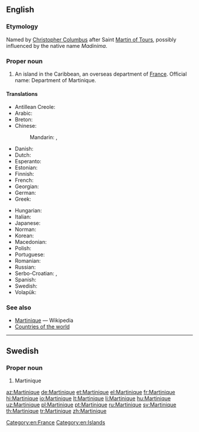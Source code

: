 ==English==
{{wikipedia}}

===Etymology===
Named by [[w:Christopher Columbus|Christopher Columbus]] after Saint [[w:Martin of Tours|Martin of Tours]], possibly influenced by the native name ''Madinima''.

===Proper noun===
{{en-proper noun}}

# An island in the Caribbean, an overseas department of [[France]]. Official name: Department of Martinique.

====Translations====
{{trans-top|Department of Martinique}}
* Antillean Creole: {{t|gcf|Matinik}}
* Arabic: {{t|ar|مَارْتِينِيك|m|tr=martinik}}
* Breton: {{t|br|Martinik}}
* Chinese:
*: Mandarin: {{t+|cmn|馬提尼克|sc=Hani}}, {{t|cmn|马提尼克|tr=Mǎtíníkè|sc=Hani}}
* Danish: {{t|da|Martinique}}
* Dutch: {{t+|nl|Martinique}}
* Esperanto: {{t|eo|Martiniko}}
* Estonian: {{t+|et|Martinique}}
* Finnish: {{t|fi|Martinique}}
* French: {{t+|fr|Martinique|f}}
* Georgian: {{t|ka|მარტინიკა}}
* German: {{t+|de|Martinique}}
* Greek: {{t+|el|Μαρτινίκα|f}}
{{trans-mid}}
* Hungarian: {{t+|hu|Martinique}}
* Italian: {{t|it|Martinica}}
* Japanese: {{t|ja|マルティニーク島|tr=Marutinīku-tō|sc=Jpan}}
* Norman: {{t|nrf|Martinique|f}}
* Korean: {{t|ko|마르티니크|tr=Mareutinikeu|sc=Kore}}
* Macedonian: {{t|mk|Мартиник|m|tr=Mártinik}}
* Polish: {{t+|pl|Martynika}}
* Portuguese: {{t+|pt|Martinica}}
* Romanian: {{t|ro|Martinica|f}}
* Russian: {{t|ru|Мартини́ка|f}}
* Serbo-Croatian: {{t|sh|Martinika|f}}, {{t|sh|Martinik|m}}
* Spanish: {{t+|es|Martinica}}
* Swedish: {{t+|sv|Martinique}}
* Volapük: {{t+|vo|Martinikeän}}
{{trans-bottom}}

===See also===
* [[w:Martinique|Martinique]] — Wikipedia
* [[Appendix:Countries of the world|Countries of the world]]

[[Category:en:France]]
[[Category:en:Islands]]

----

==Swedish==

===Proper noun===
{{head|sv|proper noun}}

# Martinique

[[az:Martinique]]
[[de:Martinique]]
[[et:Martinique]]
[[el:Martinique]]
[[fr:Martinique]]
[[hi:Martinique]]
[[io:Martinique]]
[[lt:Martinique]]
[[li:Martinique]]
[[hu:Martinique]]
[[uz:Martinique]]
[[pl:Martinique]]
[[pt:Martinique]]
[[ru:Martinique]]
[[sv:Martinique]]
[[th:Martinique]]
[[tr:Martinique]]
[[zh:Martinique]]
